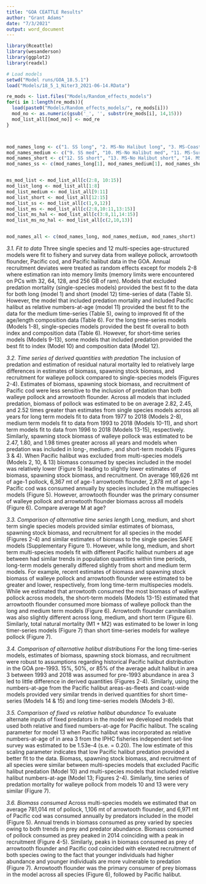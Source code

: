 ```yaml
---
title: "GOA CEATTLE Results"
author: "Grant Adams"
date: "7/3/2021"
output: word_document
---
```

```r
library(Rceattle)
library(wesanderson)
library(ggplot2)
library(readxl)

# Load models
setwd("Model runs/GOA_18.5.1")
load("Models/18_5_1_Niter3_2021-06-14.RData")

re_mods <- list.files("Models/Random_effects_models")
for(i in 1:length(re_mods)){
  load(paste0("Models/Random_effects_models/", re_mods[i]))
  mod_no <- as.numeric(gsub('_', '', substr(re_mods[i], 14,15)))
  mod_list_all[[mod_no]] <- mod_re
}



mod_names_long <- c("1. SS long", "2. MS-No Halibut long", "3. MS-Coast long avg", "4. MS-Coast long low", "5. MS-Coast long high", "6. MS-AAF long avg", "7. MS-AAF long low", "8. MS-AAF long high")
mod_names_medium <- c("9. SS med", "10. MS-No Halibut med", "11. MS-Survey med")
mod_names_short <- c("12. SS short", "13. MS-No Halibut short", "14. MS-Coast short", "15. MS-AAF short")
mod_names_ss <- c(mod_names_long[1], mod_names_medium[1], mod_names_short[1])


ms_mod_list <- mod_list_all[c(2:8, 10:15)]
mod_list_long <- mod_list_all[1:8]
mod_list_medium <- mod_list_all[9:11]
mod_list_short <- mod_list_all[12:15]
mod_list_ss <- mod_list_all[c(1,9,12)]
mod_list_ms <- mod_list_all[c(2:8,10:11,13:15)]
mod_list_ms_hal <- mod_list_all[c(3:8,11,14:15)]
mod_list_ms_no_hal <- mod_list_all[c(2,10,13)]


mod_names_all <- c(mod_names_long, mod_names_medium, mod_names_short)

````
*3.1. Fit to data*
	Three single species and 12 multi-species age-structured models were fit to fishery and survey data from walleye pollock, arrowtooth flounder, Pacific cod, and Pacific halibut data in the GOA. Annual recruitment deviates were treated as random effects except for models 2-8 where estimation ran into memory limits (memory limits were encountered on PCs with 32, 64, 128, and 256 GB of ram). Models that excluded predation mortality (single-species models) provided the best fit to the data for both long (model 1) and short (model 12) time-series of data (Table 5). However, the model that included predation mortality and included Pacific halibut as relative numbers-at-age (model 11) provided the best fit to the data for the medium time-series (Table 5), owing to improved fit of the age/length composition data (Table 6). For the long time-series models (Models 1-8), single-species models provided the best fit overall to both index and composition data (Table 6). However, for short-time series models (Models 9-13), some models that included predation provided the best fit to index (Model 10) and composition data (Model 12). 

*3.2. Time series of derived quantities with predation*
The inclusion of predation and estimation of residual natural mortality led to relatively large differences in estimates of biomass, spawning stock biomass, and recruitment for walleye pollock compared to single-species models (Figures 2-4). Estimates of biomass, spawning stock biomass, and recruitment of Pacific cod were less sensitive to the inclusion of predation than both walleye pollock and arrowtooth flounder. Across all models that included predation, biomass of pollock was estimated to be on average 2.82, 2.45, and 2.52 times greater than estimates from single species models across all years for long term models fit to data from 1977 to 2018 (Models 2-8), medium term models fit to data from 1993 to 2018 (Models 10-11), and short term models fit to data from 1996 to 2018 (Models 13-15), respectively. Similarly, spawning stock biomass of walleye pollock was estimated to be 2.47, 1.80, and 1.98 times greater across all years and models when predation was included in long-, medium-, and short-term models (Figures 3 & 4). When Pacific halibut was excluded from multi-species models (Models 2, 10, & 13) biomass consumed by species included in the model was relatively lower (Figure 5) leading to slightly lower estimates of biomass, spawning stock biomass, and recruitment. On average 169,626 mt of age-1 pollock, 6,367 mt of age-1 arrowtooth flounder, 2,878 mt of age-1 Pacific cod was consumed annually by species included in the multispecies models (Figure 5). However, arrowtooth flounder was the primary consumer of walleye pollock and arrowtooth flounder biomass across all models (Figure 6). Compare average M at age?

*3.3. Comparison of alternative time series length*
Long, medium, and short term single species models provided similar estimates of biomass, spawning stock biomass, and recruitment for all species in the model (Figures 2-4) and similar estimates of biomass to the single species SAFE models (Supplementary Figure 1). However, while long, medium, and short term multi-species models fit with different Pacific halibut numbers at age between had similar trends in population quantities within time periods, long-term models generally differed slightly from short and medium term models. For example, recent estimates of  biomass and spawning stock biomass of walleye pollock and arrowtooth flounder were estimated to be greater and lower, respectively, from long time-term multispecies models. While we estimated that arrowtooth consumed the most biomass of walleye pollock across models,  the short-term models (Models 13-15) estimated that arrowtooth flounder consumed more biomass of walleye pollock than the long and medium term models (Figure 6). Arrowtooth flounder cannibalism was also slightly different across long, medium, and short term (Figure 6). Similarly, total natural mortality (M1 + M2) was estimated to be lower in long timer-series models (Figure 7) than short time-series models for walleye pollock (Figure 7). 

*3.4. Comparison of alternative halibut distributions*
	For the long time-series models, estimates of biomass, spawning stock biomass, and recruitment were robust to assumptions regarding historical Pacific halibut distribution in the GOA pre-1993. 15%, 50%, or 85% of the average adult halibut in area 3 between 1993 and 2018 was assumed for pre-1993 abundance in area 3 led to little difference in derived quantities (Figures 2-4). Similarly, using the numbers-at-age from the Pacific halibut areas-as-fleets and coast-wide models provided very similar trends in derived quantities for short time-series (Models 14 & 15) and long time-series models (Models 3-8).

*3.5. Comparison of fixed vs relative halibut abundance*
	To evaluate alternate inputs of fixed predators in the model we developed models that used both relative and fixed numbers-at-age for Pacific halibut. The scaling parameter for model 13 when Pacific halibut was incorporated as relative numbers-at-age of in area 3 from the IPHC fisheries independent set-line survey was estimated to be 1.53e-4 (s.e. = 0.20). The low estimate of this scaling parameter indicates that low Pacific halibut predation provided a better fit to the data.  Biomass, spawning stock biomass, and recruitment of all species were similar between multi-species models that excluded Pacific halibut predation (Model 10) and multi-species models that included relative halibut numbers-at-age (Model 13; Figures 2-4). Similarly, time series of predation mortality for walleye pollock from models 10 and 13 were very similar (Figure 7).

*3.6. Biomass consumed*
	Across multi-species models we estimated that on average 781,014 mt of pollock, 1,106 mt of arrowtooth flounder, and 6,971 mt of Pacific cod was consumed annually by predators included in the model (Figure 5). Annual trends in biomass consumed as prey varied by species owing to both trends in prey and predator abundance. Biomass consumed of pollock consumed as prey peaked in 2014 coinciding with a peak in recruitment (Figure 4-5). Similarly, peaks in biomass consumed as prey of arrowtooth flounder and Pacific cod coincided with elevated recruitment of both species owing to the fact that younger individuals had higher abundance and younger individuals are more vulnerable to predation (Figure 7). Arrowtooth flounder was the primary consumer of prey biomass in the model across all species (Figure 6), followed by Pacific halibut.

